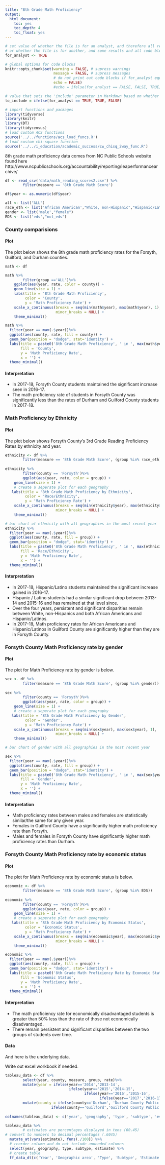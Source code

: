 ```yaml
---
title: "8th Grade Math Proficiency"
output:
  html_document:
    toc: yes
    toc_depth: 4
    toc_float: yes
---
```


```r
# set value of whether the file is for an analyst, and therefore all resutls and code blocks are needed,
# or whether the file is for another, and some results and all code blocks are hidden
for_analyst <- TRUE

# global options for code blocks
knitr::opts_chunk$set(warning = FALSE, # supress warnings
                      message = FALSE, # supress messages
                      # do not print out code blocks if for_analyst equals FALSE
                      echo = FALSE)
                      #echo = ifelse(for_analyst == FALSE, FALSE, TRUE))

# value that sets the 'include' parameter in Markdown based on whether the document is for the analyst
to_include = ifelse(for_analyst == TRUE, TRUE, FALSE)
```

```r
# import functions and packages
library(tidyverse)
library(knitr)
library(DT)
library(tidycensus)
# load custom ACS functions
source('../../functions/acs_load_funcs.R')
# load custom chi-square function
source('../../i_education/academic_success/cw_chisq_2way_func.R')
```

8th grade math proficiency data comes from NC Public Schools website found here
http://www.ncpublicschools.org/accountability/reporting/leaperformancearchive/

```r
df <- read_csv('data/math_reading_scores2.csv') %>%
        filter(measure == '8th Grade Math Score')

df$year <- as.numeric(df$year)

all <- list("ALL")
race_eth <- list('African American',"White, non-Hispanic","Hispanic/Latino")
gender <- list('male',"female")
EDS <- list('eds',"not_eds")
```

### County comparisions

#### Plot

The plot below shows the 8th grade math proficiency rates for the Forsyth, Guilford, and Durham counties.

```r

math <- df

math %>%
        filter(group =='ALL')%>%
    ggplot(aes(year, rate, color = county)) +
    geom_line(size = 1) +
    labs(title = '8th Grade Math Proficiency',
         color = 'County',
         y = 'Math Proficiency Rate') +
    scale_x_continuous(breaks = seq(min(math$year), max(math$year), 1),
                       minor_breaks = NULL) +
    theme_minimal()

```


```r
math %>% 
  filter(year == max(.$year))%>%
  ggplot(aes(county, rate, fill = county)) +
  geom_bar(position = "dodge", stat='identity') +
  labs(title = paste0('8th Grade Math Proficiency', ' in ', max(math$year)-1, '-', max(math$year) ),
       fill = 'County',
       y = 'Math Proficiency Rate',
       x = '') +
  theme_minimal()
```

#### Interpretation

* In 2017-18, Forsyth County students maintained the significant increase seen in 2016-17.
* The math proficiency rate of students in Forsyth County was significantly less than the rates of Durham and Guilford County students in 2017-18. 


### Math Proficiency by Ethnicity

#### Plot

The plot below shows Forsyth County's 3rd Grade Reading Proficiency Rates by ethnicity and year. 

```r

ethnicity <- df %>%
        filter(measure == '8th Grade Math Score', (group %in% race_eth))
        
ethnicity %>%
        filter(county == 'Forsyth')%>%
        ggplot(aes(year, rate, color = group)) +
    geom_line(size = 1) +
    # create a seperate plot for each geography
   labs(title = '8th Grade Math Proficiency by Ethnicity',
         color = 'Race/Ethnicity',
         y = 'Math Proficiency Rate') +
    scale_x_continuous(breaks = seq(min(ethnicity$year), max(ethnicity$year), 1),
                       minor_breaks = NULL) +
    theme_minimal()


```

```r
# bar chart of ethnicity with all geographies in the most recent year
ethnicity %>% 
  filter(year == max(.$year))%>%
  ggplot(aes(county, rate, fill = group)) +
  geom_bar(position = "dodge", stat='identity') +
  labs(title = paste0('8th Grade Math Proficiency', ' in ', max(ethnicity$year)-1, '-', max(ethnicity$year) ),
       fill = 'Race/Ethnicity',
       y = 'Math Proficiency Rate',
       x = '') +
  theme_minimal()

```

#### Interpretation


* In 2017-18, Hispanic/Latino students maintained the significant increase gained in 2016-17.
* Hispanic / Latino students had a similar significant drop between 2013-14 and 2015-16 and has remained at that level since. 
* Over the four years, persistent and significant disparities remain between White, non-Hispanics and both African Americans and Hispanic/Latinos.
* In 2017-18, Math proficiency rates for African Americans and Hispanic/Latinos in Guilford County are significantly higher than they are in Forsyth County.


### Forsyth County Math Proficiency rate by gender

#### Plot

The plot for Math Proficiency rate by gender is below.

```r
sex <- df %>%
        filter(measure == '8th Grade Math Score', (group %in% gender))
        
sex %>%
        filter(county == 'Forsyth')%>%
        ggplot(aes(year, rate, color = group)) +
    geom_line(size = 1) +
    # create a seperate plot for each geography
   labs(title = '8th Grade Math Proficiency by Gender',
         color = 'Gender',
         y = 'Math Proficiency Rate') +
    scale_x_continuous(breaks = seq(min(sex$year), max(sex$year), 1),
                       minor_breaks = NULL) +
    theme_minimal()

```

```r
# bar chart of gender with all geographies in the most recent year

sex %>% 
  filter(year == max(.$year))%>%
  ggplot(aes(county, rate, fill = group)) +
  geom_bar(position = "dodge", stat='identity') +
  labs(title = paste0('8th Grade Math Proficiency', ' in ', max(sex$year)-1, '-', max(sex$year) ),
       fill = 'Gender',
       y = 'Math Proficiency Rate',
       x = '') +
  theme_minimal()


```
#### Interpretation


* Math proficiency rates between males and females are statistically similar/the same for any given year.
* Females in Guilford County have a significantly higher math proficiency rate than Forsyth.  
* Males and females in Forsyth County have significantly higher math proficiency rates than Durham.

### Forsyth County Math Proficiency rate by economic status

#### Plot

The plot for Math Proficiency rate by economic status is below.

```r
economic <- df %>%
        filter(measure == '8th Grade Math Score', (group %in% EDS))
        
economic %>%
        filter(county == 'Forsyth')%>%
        ggplot(aes(year, rate, color = group)) +
    geom_line(size = 1) +
    # create a seperate plot for each geography
   labs(title = '8th Grade Math Proficiency by Economic Status',
         color = 'Economic Status',
         y = 'Math Proficiency Rate') +
    scale_x_continuous(breaks = seq(min(economic$year), max(economic$year), 1),
                       minor_breaks = NULL) +
    theme_minimal()
```

```r
economic %>% 
  filter(year == max(.$year))%>%
  ggplot(aes(county, rate, fill = group)) +
  geom_bar(position = "dodge", stat='identity') +
  labs(title = paste0('8th Grade Math Proficiency Rate by Economic Status', ' in ', max(economic$year)-1, '-', max(economic$year) ),
       fill = 'Economic Status',
       y = 'Math Proficiency Rate',
       x = '') +
  theme_minimal()
```
#### Interpretation


* The math proficiency rate for economically disadvantaged students is greater than 50% less than the rate of those not economically disadvantaged.
* There remain persistent and significant disparities between the two groups of students over time. 


#### Data

And here is the underlying data.

Write out excel workbook if needed.

```r

tableau_data <- df %>%
        select(year, county, measure, group, rate)%>%
        mutate(year = ifelse(year=='2014','2013-14', 
                             ifelse(year=='2015','2014-15',
                                    ifelse(year=='2016','2015-16',
                                           ifelse(year=='2017','2016-17','2017-18')))))%>%
        mutate(county = ifelse(county=='Durham', 'Durham County Public Schools',
                     ifelse(county=='Guilford','Guilford County Public Schools','Forsyth County Public Schools')))
        
colnames(tableau_data) <- c('year', 'geography', 'type', 'subtype', 'estimate')

tableau_data %>%
        # estimates are percentages displayed in tens (60.45)
# convert to numbers to decimal percentages (.6045)
  mutate_at(vars(estimate), funs(./100)) %>%
  # reorder column and do not include unneeded columns
  select(year, geography, type, subtype, estimate) %>%
  # create table
  ff_data_dt(c('Year', 'Geographic area', 'Type', 'Subtype', 'Estimate'), for_tableau=TRUE)
```